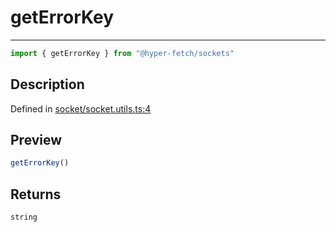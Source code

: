 

# getErrorKey

<div class="api-docs__separator" data-reactroot="">

---

</div><div class="api-docs__import" data-reactroot="">

```ts
import { getErrorKey } from "@hyper-fetch/sockets"
```

</div><div class="api-docs__section">

## Description

</div><div class="api-docs__description"><span class="api-docs__do-not-parse">



</span></div><p class="api-docs__definition">

Defined in [socket/socket.utils.ts:4](https://github.com/BetterTyped/hyper-fetch/blob/aff5c35a/packages/sockets/src/socket/socket.utils.ts#L4)

</p><div class="api-docs__section">

## Preview

</div><div class="api-docs__preview fn">

```ts
getErrorKey()
```

</div><div class="api-docs__section">

## Returns

</div><div class="api-docs__returns">

```ts
string
```

</div>